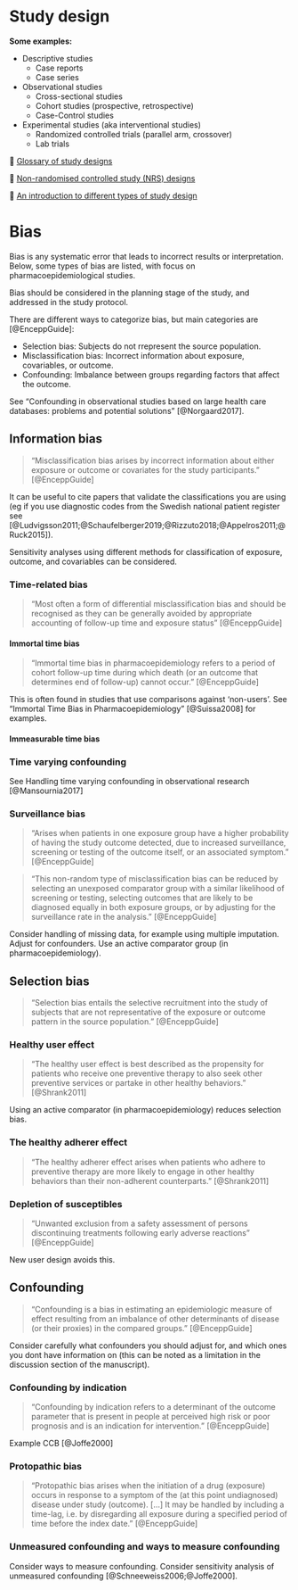 # Study design

**Some examples:**

- Descriptive studies
  - Case reports
  - Case series
- Observational studies
  - Cross-sectional studies
  - Cohort studies (prospective, retrospective)
  - Case-Control studies
- Experimental studies (aka interventional studies)
  - Randomized controlled trials (parallel arm, crossover)
  - Lab trials

&#x1F517; [Glossary of study designs](https://www.nice.org.uk/article/pmg4/chapter/appendix-d-glossary-of-study-designs#before-and-after-ba-studies)

&#x1F517; [Non-randomised controlled study (NRS) designs](http://childhoodcancer.cochrane.org/non-randomised-controlled-study-nrs-designs)

&#x1F517; [An introduction to different types of study design](https://s4be.cochrane.org/blog/2021/04/06/an-introduction-to-different-types-of-study-design/)

# Bias

Bias is any systematic error that leads to incorrect results or interpretation. Below, some types of bias are listed, with focus on pharmacoepidemiological studies. 

Bias should be considered in the planning stage of the study, and addressed in the study protocol.

There are different ways to categorize bias, but main categories are [@EnceppGuide]:

- Selection bias: Subjects do not rrepresent the source population.
- Misclassification bias: Incorrect information about exposure, covariables, or outcome.
- Confounding: Imbalance between groups regarding factors that affect the outcome.

See "Confounding in observational studies based on large health care databases: problems and potential solutions" [@Norgaard2017].

## Information bias

> "Misclassification bias arises by incorrect information about either exposure or outcome or covariates for the study participants." [@EnceppGuide]

It can be useful to cite papers that validate the classifications you are using (eg if you use diagnostic codes from the Swedish national patient register see [@Ludvigsson2011;@Schaufelberger2019;@Rizzuto2018;@Appelros2011;@Ruck2015]).

Sensitivity analyses using different methods for classification of exposure, outcome, and covariables can be considered.

### Time-related bias

> "Most often a form of differential misclassification bias and should be recognised as they can be generally avoided by appropriate accounting of follow-up time and exposure status" [@EnceppGuide]

#### Immortal time bias

> "Immortal time bias in pharmacoepidemiology refers to a period of cohort follow-up time during which death (or an outcome that determines end of follow-up) cannot occur." [@EnceppGuide]

This is often found in studies that use comparisons against ‘non-users’. See "Immortal Time Bias in Pharmacoepidemiology" [@Suissa2008] for examples.

#### Immeasurable time bias

<!-- See misclassification of exposure. -->

### Time varying confounding

See Handling time varying confounding in observational research [@Mansournia2017]

### Surveillance bias

>"<!-- Surveillance bias -->Arises when patients in one exposure group have a higher probability of having the study outcome detected, due to increased surveillance, screening or testing of the outcome itself, or an associated symptom." [@EnceppGuide]

>"This non-random type of misclassification bias can be reduced by selecting an unexposed comparator group with a similar likelihood of screening or testing, selecting outcomes that are likely to be diagnosed equally in both exposure groups, or by adjusting for the surveillance rate in the analysis." [@EnceppGuide]

Consider handling of missing data, for example using multiple imputation. Adjust for confounders. Use an active comparator group (in pharmacoepidemiology).

## Selection bias

>"Selection bias entails the selective recruitment into the study of subjects that are not representative of the exposure or outcome pattern in the source population." [@EnceppGuide]

### Healthy user effect

>"The healthy user effect is best described as the propensity for patients who receive one preventive therapy to also seek other preventive services or partake in other healthy behaviors." [@Shrank2011]

Using an active comparator (in pharmacoepidemiology) reduces selection bias.

### The healthy adherer effect

>"The healthy adherer effect arises when patients who adhere to preventive therapy are more likely to engage in other healthy behaviors than their non-adherent counterparts." [@Shrank2011]

### Depletion of susceptibles

>"Unwanted exclusion from a safety assessment of persons discontinuing treatments following early adverse reactions" [@EnceppGuide]

New user design avoids this.

## Confounding

> "Confounding is a bias in estimating an epidemiologic measure of effect resulting from an imbalance of other determinants of disease (or their proxies) in the compared groups." [@EnceppGuide]

Consider carefully what confounders you should adjust for, and which ones you dont have information on (this can be noted as a limitation in the discussion section of the manuscript).

### Confounding by indication

>"Confounding by indication refers to a determinant of the outcome parameter that is present in people at perceived high risk or poor prognosis and is an indication for intervention." [@EnceppGuide]

Example CCB [@Joffe2000]

### Protopathic bias

>"Protopathic bias arises when the initiation of a drug (exposure) occurs in response to a symptom of the (at this point undiagnosed) disease under study (outcome). [...] It may be handled by including a time-lag, i.e. by disregarding all exposure during a specified period of time before the index date." [@EnceppGuide]

### Unmeasured confounding and ways to measure confounding

Consider ways to measure confounding. Consider sensitivity analysis of unmeasured confounding [@Schneeweiss2006;@Joffe2000]. 

<!-- Also DAGs -->

<!-- Lash TL, Fox MP, Fink AK. Sensitivity Analysis for Unmeasured Confounding Applying Quantitative Bias Analysis to Epidemiological Data. Oxford, UK: Springer Verlag; 2009. -->

<!-- "If severity measures are not available, proxy measures, such as use of health care services and use of certain medications, should be considered, and these proxies may also be combined. " \cite{Norgaard2017} -->

<!-- "High-dimensional propensity score adjustment is a technique initially developed to empirically identify and select a large number of covariates from routine health care data, which when combined, allow for high-dimensional proxy adjustment that would reduce residual confounding. Also when compared with conventional propensity score methods, high-dimensional propensity score may better control confounding by indication in pharmacoepidemiological studies" \cite{Norgaard2017} -->

<!-- Self-controlled designs, active comparator, pseudorandomisation, instrumental variable -->


<!-- Sensitivity analysis tools: http://www.drugepi.org/dope-downloads/ -->

<!-- How strong does an unmeasured confounder have to be to fully explain the observed findings? \cite{Schneeweiss2006} -->



